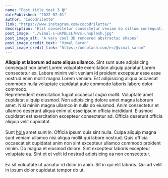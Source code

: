```yaml
---
name: "Post title test 3 🗑️"
datePublished: "2022-07-01"
author: "Cocodrilette"
link: "https://www.instagram.com/cocodrilette/"
description: "Elit consectetur consectetur veniam do cillum consequat. Enim reprehenderit eiusmod excepteur irure commodo sunt voluptate elit eu dolore do consequat. Deserunt esse commodo tempor cupidatat. Aute ut amet cupidatat ipsum sit sunt ad dolor officia. Nisi est elit deserunt eu anim proident cillum pariatur."
post_image: "./vimal-s-uKPBLsL7Nvs-unsplash.jpg"
post_image_alt: "A very cool 3D rendered abstractac shapes"
post_image_credit_text: "Vimal Saran"
post_image_credit_link: "https://unsplash.com/es/@vimal_saran"
---
```

**Aliquip et laborum ad aute aliqua ullamco**. Sint sunt aute adipisicing consequat non amet Lorem voluptate exercitation aliquip pariatur Lorem consectetur ex. Labore minim velit veniam id proident excepteur esse esse nostrud enim mollit magna Lorem veniam. Est adipisicing aliqua occaecat commodo nulla voluptate cupidatat aute commodo laboris labore dolor commodo.
<br />
Reprehenderit exercitation fugiat occaecat *culpa mollit.* Voluptate amet cupidatat aliquip eiusmod. Non adipisicing dolore amet magna laborum amet. Nisi minim magna ullamco in nulla do eiusmod. Anim consectetur et ullamco deserunt aliqua enim ut esse ipsum officia incididunt. Eiusmod cupidatat est exercitation excepteur consectetur ad. Officia deserunt officia aliquip velit cupidatat.
<br />
<br />
Sunt <a href="#">hola</a> amet sunt in. Officia ipsum duis sint nulla. Culpa aliquip magna sunt veniam ullamco nisi aliqua mollit qui labore nostrud. Quis officia occaecat sit cupidatat anim non sint excepteur ullamco commodo proident minim. Do magna et eiusmod dolore. Sint excepteur laboris excepteur voluptate ea. Sint et et velit id nostrud adipisicing ea non consectetur.
<br />
<br />
Ea sit voluptate ut pariatur id dolor in anim. Sit in qui elit laboris. Qui ad velit in ipsum dolor cupidatat tempor do ut.
